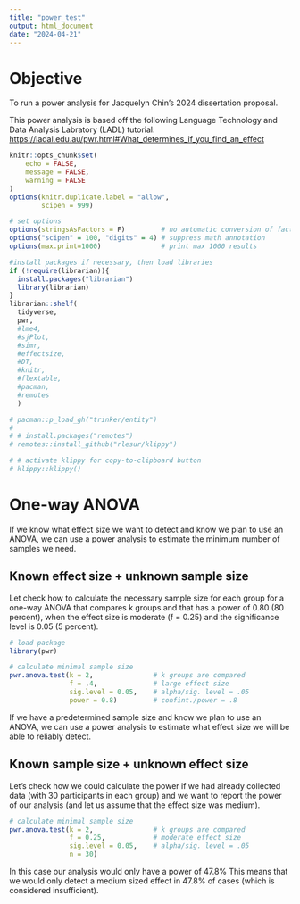 ```yaml
---
title: "power_test"
output: html_document
date: "2024-04-21"
---
```


# Objective

To run a power analysis for Jacquelyn Chin's 2024 dissertation proposal. 

This power analysis is based off the following Language Technology and Data Analysis Labratory (LADL) tutorial:  [https://ladal.edu.au/pwr.html#What_determines_if_you_find_an_effect](https://ladal.edu.au/pwr.html#What_determines_if_you_find_an_effect)

```r
knitr::opts_chunk$set(
	echo = FALSE,
	message = FALSE,
	warning = FALSE
)
options(knitr.duplicate.label = "allow",
        scipen = 999)

# set options
options(stringsAsFactors = F)         # no automatic conversion of factors
options("scipen" = 100, "digits" = 4) # suppress math annotation
options(max.print=1000)               # print max 1000 results

#install packages if necessary, then load libraries
if (!require(librarian)){
  install.packages("librarian")
  library(librarian)
}
librarian::shelf(
  tidyverse,
  pwr,
  #lme4,
  #sjPlot,
  #simr,
  #effectsize,
  #DT,
  #knitr,
  #flextable,
  #pacman,
  #remotes
  )

# pacman::p_load_gh("trinker/entity")
# 
# # install.packages("remotes")
# remotes::install_github("rlesur/klippy")

# # activate klippy for copy-to-clipboard button
# klippy::klippy()
```

# One-way ANOVA

If we know what effect size we want to detect and know we plan to use an ANOVA, we can use a power analysis to estimate the minimum number of samples we need. 

## Known effect size + unknown sample size 

Let check how to calculate the necessary sample size for each group for a one-way ANOVA that compares k groups and that has a power of 0.80 (80 percent), when the effect size is moderate (f = 0.25) and the significance level is 0.05 (5 percent).

```r
# load package
library(pwr)

# calculate minimal sample size
pwr.anova.test(k = 2,               # k groups are compared
               f = .4,              # large effect size
               sig.level = 0.05,    # alpha/sig. level = .05
               power = 0.8)         # confint./power = .8
```

If we have a predetermined sample size and know we plan to use an ANOVA, we can use a power analysis to estimate what effect size we will be able to reliably detect. 

## Known sample size + unknown effect size 

Let’s check how we could calculate the power if we had already collected data (with 30 participants in each group) and we want to report the power of our analysis (and let us assume that the effect size was medium).

```r
# calculate minimal sample size
pwr.anova.test(k = 2,               # k groups are compared
               f = 0.25,            # moderate effect size
               sig.level = 0.05,    # alpha/sig. level = .05
               n = 30) 
```

In this case our analysis would only have a power of 47.8% This means that we would only detect a medium sized effect in 47.8% of cases (which is considered insufficient).

